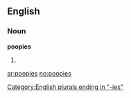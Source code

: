 ==English==

===Noun===
'''poopies'''

# {{plural of|[[poopy]]}}

[[Category:English plurals ending in "-ies"]]

[[ar:poopies]]
[[no:poopies]]